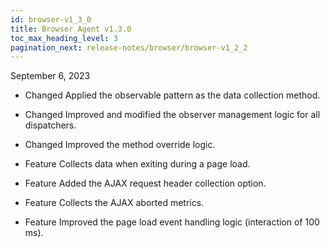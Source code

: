 ```yaml
---
id: browser-v1_3_0
title: Browser Agent v1.3.0
toc_max_heading_level: 3
pagination_next: release-notes/browser/browser-v1_2_2
---
```


September 6, 2023

- <Status>Changed</Status> Applied the observable pattern as the data collection method.

- <Status>Changed</Status> Improved and modified the observer management logic for all dispatchers.

- <Status>Changed</Status> Improved the method override logic.

- <Status>Feature</Status> Collects data when exiting during a page load.

- <Status>Feature</Status> Added the AJAX request header collection option.

- <Status>Feature</Status> Collects the AJAX aborted metrics.

- <Status>Feature</Status> Improved the page load event handling logic (interaction of 100 ms).
